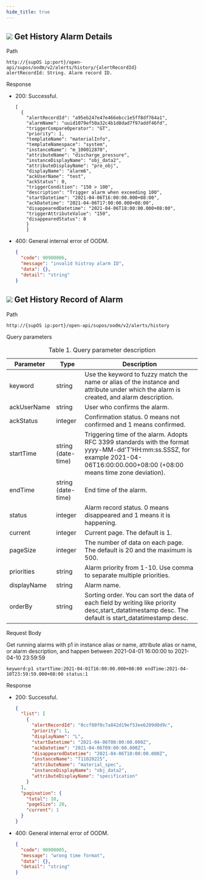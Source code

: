 ```yaml
---
hide_title: true
---
```


<div class="div">
  <div class="title">

## ![](https://wordpressfreezonex.oss-accelerate.aliyuncs.com/openAPI/4.png) Get History Alarm Details

</div>
  <div class="grid">
    <div class="leftCol">Path</div>
    <div class="rightCol">

```
http://{supOS ip:port}/open-api/supos/oodm/v2/alerts/history/{alertRecordId}
alertRecordId: String. Alarm record ID.
```

</div>
    <div class="leftCol">Response</div>
    <div class="rightCol">
<ul>
<li>200: Successful.

```
[ 
  {    
    "alertRecordId": "a95eb247e47e466ebcc1e5ff8df764a1",    
    "alarmName": "uuid1079ef50a32c4b1d8dad7f97addf46fd",    
    "triggerCompareOperator": "GT",   
    "priority": 1,    
    "templateName": "materialInfo",    
    "templateNamespace": "system",    
    "instanceName": "m_100012870",    
    "attributeName": "discharge_pressure",    
    "instanceDisplayName": "obj_data2",    
    "attributeDisplayName": "pro_obj",    
    "displayName": "alarm6",    
    "ackUserName": "test",    
    "ackStatus": 0,    
    "triggerCondition": "150 > 100",    
    "description": "Trigger alarm when exceeding 100",    
    "startDatetime": "2021-04-06T16:00:00.000+08:00",    
    "ackDatetime": "2021-04-06T17:00:00.000+08:00",    
    "disappearedDatetime": "2021-04-06T18:00:00.000+08:00",    
    "triggerAttributeValue": "150",    
    "disappearedStatus": 0  
    }
    ]
```

</li>
<li>400: General internal error of OODM.

```json
{
  "code": 90900006,
  "message": "invalid histroy alarm ID",
  "data": {},
  "detail": "string"
}
```

</li>
</ul>
</div>
  </div>
</div>

<div class="div">
  <div class="title">

## ![](https://wordpressfreezonex.oss-accelerate.aliyuncs.com/openAPI/4.png) Get History Record of Alarm

</div>
  <div class="grid">
    <div class="leftCol">Path</div>
    <div class="rightCol">

```
http://{supOS ip:port}/open-api/supos/oodm/v2/alerts/history
```

</div>
    <div class="leftCol">Query parameters</div>
    <div class="rightCol">
<table>
<caption>Table 1. Query parameter description</caption>
                <colgroup>
                  <col style={{ width: "25%" }} />
                  <col style={{ width: "25%" }} />
                  <col style={{ width: "50%" }} />
                </colgroup>
                <thead>
                  <tr>
                    <th>Parameter</th>
                    <th>Type</th>
                    <th>Description</th>
                  </tr>
                </thead>
                <tbody>
                  <tr>
                    <td>keyword</td>
                    <td>string</td>
                    <td>Use the keyword to fuzzy match the name or alias of the instance and attribute under which the alarm is created, and alarm description.</td>
                    </tr>
                    <tr>
                    <td>ackUserName</td>
                    <td>string</td>
                    <td>User who confirms the alarm.</td>
                    </tr>
                    <tr>
                    <td>ackStatus</td>
                    <td>integer</td>
                    <td>Confirmation status. 0 means not confirmed and 1 means confirmed.</td>
                    </tr>
                    <tr>
                    <td>startTime</td>
                    <td>string (date-time)</td>
                    <td>Triggering time of the alarm. Adopts RFC 3399 standards with the format yyyy-MM-dd'T'HH:mm:ss.SSSZ, for example 2021-04-06T16:00:00.000+08:00 (+08:00 means time zone deviation).</td>
                    </tr>
                    <tr>
                    <td>endTime</td>
                    <td>string (date-time)</td>
                    <td>End time of the alarm.</td>
                    </tr>
                    <tr>
                    <td>status</td>
                    <td>integer</td>
                    <td>Alarm record status. 0 means disappeared and 1 means it is happening.</td>
                    </tr>
                    <tr>
                    <td>current</td>
                    <td>integer</td>
                    <td>Current page. The default is 1.</td>
                    </tr>
                    <tr>
                    <td>pageSize</td>
                    <td>integer</td>
                    <td>The number of data on each page. The default is 20 and the maximum is 500.</td>
                    </tr>
                    <tr>
                    <td>priorities</td>
                    <td>string</td>
                    <td>Alarm priority from 1-10. Use comma to separate multiple priorities.</td>
                    </tr>
                    <tr>
                    <td>displayName</td>
                    <td>string</td>
                    <td>Alarm name.</td>
                    </tr>
                    <tr>
                    <td>orderBy</td>
                    <td>string</td>
                    <td>Sorting order. You can sort the data of each field by writing like priority desc,start_datatimestamp desc. The default is start_datatimestamp desc.</td>
                    </tr>
                    </tbody>
                    </table>
</div>
<div className='leftCol'>Request Body</div>
<div className='rightCol'>

Get running alarms with p1 in instance alias or name, attribute alias or name, or alarm description, and happen between 2021-04-01 16:00:00 to 2021-04-10 23:59:59
```
keyword:p1 startTime:2021-04-01T16:00:00.000+08:00 endTime:2021-04-10T23:59:59.000+08:00 status:1
```

</div>
<div className='leftCol'>Response</div>
<div className='rightCol'>
<ul>
<li>200: Successful.



```json
{
  "list": [
    {
      "alertRecordId": "0ccf80f0c7a842d19ef53ee6209d0d9c",
      "priority": 1,
      "displayName": "L",
      "startDatetime": "2021-04-06T08:00:00.000Z",
      "ackDatetime": "2021-04-06T09:00:00.000Z",
      "disappearedDatetime": "2021-04-06T10:00:00.000Z",
      "instanceName": "T11020225",
      "attributeName": "material_spec",
      "instanceDisplayName": "obj_data2",
      "attributeDisplayName": "specification"
    }
  ],
  "pagination": {
    "total": 10,
    "pageSize": 20,
    "current": 1
  }
}
```

</li>
<li>400: General internal error of OODM.

```json
{
  "code": 90900005,
  "message": "wrong time format",
  "data": {},
  "detail": "string"
}
```

</li>
</ul>
</div>
</div>
</div>